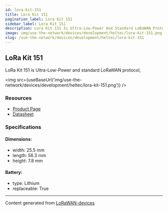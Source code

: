 ```yaml
---
id: lora-kit-151
title: Lora Kit 151
pagination_label: Lora Kit 151
sidebar_label: Lora Kit 151
description: Lora Kit 151 Is Ultra-Low-Power And Standard LoRaWAN Protocol,
image: img/use-the-network/devices/development/heltec/lora-kit-151.png
slug: /use-the-network/devices/development/heltec/lora-kit-151
---
```



## LoRa Kit 151

LoRa Kit 151 is Ultra-Low-Power and standard LoRaWAN protocol,

<img src={useBaseUrl('img/use-the-network/devices/development/heltec/lora-kit-151.png')} />

### Resources

- [Product Page](https://heltec.org/project/lora-kit-151/)
- [Datasheet](https://heltec.org/project/lora-kit-151/#1552557147424-7f1ec-5c651922-b0bb7876-1582)

### Specifications

#### Dimensions:

- width: 25.5 mm
- length: 56.3 mm
- height: 7.8 mm

#### Battery:

- type: Lithium
- replaceable: True

---

Content generated from [LoRaWAN-devices](https://github.com/TheThingsNetwork/lorawan-devices)
